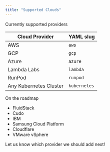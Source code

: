 ```yaml
---
title: "Supported Clouds"
---
```


Currently supported providers

| Cloud Provider         | YAML slug    |
| ---------------------- | ------------ |
| AWS                    | `aws`        |
| GCP                    | `gcp`        |
| Azure                  | `azure`      |
| Lambda Labs            | `lambda`     |
| RunPod                 | `runpod`     |
| Any Kubernetes Cluster | `kubernetes` |

On the roadmap

- FluidStack
- Cudo
- IBM
- Samsung Cloud Platform
- Cloudflare
- VMware vSphere

Let us know which provider we should add next!

